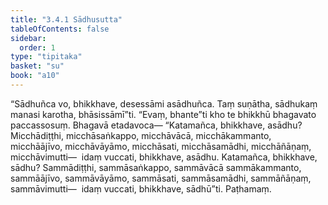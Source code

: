 ```yaml
---
title: "3.4.1 Sādhusutta"
tableOfContents: false
sidebar:
  order: 1
type: "tipitaka"
basket: "su"
book: "a10"
---
```



<DynamicBreadcrumb />

<Division number="134" book="a10" bookNo="17" page="453">

<Paragraph number="1105" book="a10">
“Sādhuñca vo, bhikkhave, desessāmi asādhuñca. Taṃ suṇātha, sādhukaṃ manasi karotha, bhāsissāmī”ti. “Evaṃ, bhante”ti kho te bhikkhū bhagavato paccassosuṃ. Bhagavā etadavoca—
</Paragraph>

<Paragraph number="1106" book="a10">
“Katamañca, bhikkhave, asādhu? Micchādiṭṭhi, micchāsaṅkappo, micchāvācā, micchākammanto, micchāājīvo, micchāvāyāmo, micchāsati, micchāsamādhi, micchāñāṇaṃ, micchāvimutti—  idaṃ vuccati, bhikkhave, asādhu. Katamañca, bhikkhave, sādhu? Sammādiṭṭhi, sammāsaṅkappo, sammāvācā sammākammanto, sammāājīvo, sammāvāyāmo, sammāsati, sammāsamādhi, sammāñāṇaṃ, sammāvimutti—  idaṃ vuccati, bhikkhave, sādhū”ti.

</Paragraph>
</Division>

<Paragraph number="1107" type="center" book="a10">
Paṭhamaṃ.
</Paragraph>